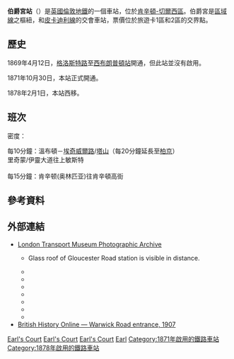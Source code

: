{{refimprove|time=2016-03-08T02:08:39+00:00}}
{{NoteTA
|G1 = TfL
|G2 = Transport
|G3 = UK Places
}}
{{infobox London station|symbol=underground
| name           = 伯爵宮<br />Earl's Court
| image_name     = Earl's Court stn eastern entrance.JPG
| caption        = Eastern station entrance
| manager        = [[倫敦地鐵|倫敦地鐵]]
| fare_zone      = 1
| fare_zone_1    = 2
| locale         = [[伯爵宮|伯爵宮]]
| borough        = [[肯辛頓-切爾西區|肯辛頓-切爾西區]]
| platforms      = 6
<!--| tubeexits06    = 20.815
| tubeexits07    = {{increase}} 20.861
| tubeexits08    = {{decrease}} 20.430
| tubeexits09    = {{decrease}} 19.69-->
| access         = yes
| access_note    = <ref>{{citation step free tube map}}</ref>
| latitude       = 51.4913
| longitude      = -0.1947
| map_type       = Central London
| label_position = right
}}
'''伯爵宮站'''（{{lang-en|Earl's Court tube station}}）是[[英國|英國]][[倫敦地鐵|倫敦地鐵]]的一個車站，位於[[肯辛頓-切爾西區|肯辛頓-切爾西區]]。伯爵宮是[[區域線|區域線]]之樞紐，和[[皮卡迪利線|皮卡迪利線]]的交會車站，票價位於旅遊卡1區和2區的交界點。

== 歷史 ==
1869年4月12日，[[格洛斯特路站|格洛斯特路]]至[[西布朗普頓站|西布朗普頓站]]開通，但此站並沒有啟用。

1871年10月30日，本站正式開通。

1878年2月1日，本站西移。
== 班次 ==
密度：

每10分鐘：溫布頓－[[埃奇威爾路站_(環線、區域線和漢默史密斯及城市線)|埃奇威爾路]]/[[塔山站|塔山]]（每20分鐘延長至[[柏京站|柏京]]）<br />
里奇蒙/伊靈大道往上敏斯特<br />
<br />
每15分鐘：肯辛顿(奥林匹亚)往肯辛頓高街

==參考資料==
{{Reflist}}

==外部連結==
{{commons category|Earl's Court tube station}}
* [http://www.ltmcollection.org/photos/results/results.html?IXsearch=Earl%27s+Court&button=GO%21 London Transport Museum Photographic Archive]{{Wayback|url=http://www.ltmcollection.org/photos/results/results.html?IXsearch=Earl%27s+Court&button=GO%21 |date=20160304063342 }}
** {{ltmcollection|lq/i00006lq.jpg|Future site of Earl's Court station during construction of West Brompton extension, 1867.}} Glass roof of Gloucester Road station is visible in distance.
** {{ltmcollection|83/9884683.jpg|The new Earl's Court station, 1878}}
** {{ltmcollection|k1/i00002k1.jpg|District line platforms, 1896}}
** {{ltmcollection|20/9888120.jpg|Warwick Road entrance, 1927}}
** {{ltmcollection|91/9863691.jpg|Warwick Road entrance, 1937}}
** {{ltmcollection|/36/9868236.jpg|Interior of Warwick Road entrance, 1937}}
** {{ltmcollection|95/9863695.jpg|View of station from roof of Exhibition hall, 1937}}
** {{ltmcollection|58/9862958.jpg|Earls Court Road entrance, 1959}}
*[http://www.british-history.ac.uk/image.aspx?compid=50472&filename=figure0366-133-a.gif&pubid=366 British History Online — Warwick Road entrance, 1907]

{{倫敦地鐵區域線}}
{{倫敦地鐵皮卡迪利線}}

[[Category:區域線車站|Earl's Court]]
[[Category:皮卡迪利線車站|Earl's Court]]
[[Category:肯辛頓-切爾西區鐵路車站|Earl's Court]]
[[Category:倫敦通宵地鐵車站|Earl]]
[[Category:1871年啟用的鐵路車站|Category:1871年啟用的鐵路車站]]
[[Category:1878年啟用的鐵路車站|Category:1878年啟用的鐵路車站]]